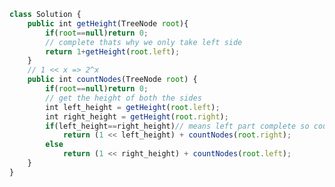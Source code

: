 ```js
class Solution {
    public int getHeight(TreeNode root){
        if(root==null)return 0;
        // complete thats why we only take left side
        return 1+getHeight(root.left);
    }
    // 1 << x => 2^x
    public int countNodes(TreeNode root) {
        if(root==null)return 0;
        // get the height of both the sides
        int left_height = getHeight(root.left);
        int right_height = getHeight(root.right);
        if(left_height==right_height)// means left part complete so count left and move right
            return (1 << left_height) + countNodes(root.right);
        else
            return (1 << right_height) + countNodes(root.left);
    }
}

```